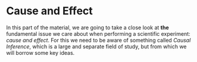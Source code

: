 # Cause and Effect {#sec-cause-and-effect}

In this part of the material, we are going to take a close look at **the** fundamental issue we care about when performing a scientific experiment: _cause and effect_. For this we need to be aware of something called _Causal Inference_, which is a large and separate field of study, but from which we will borrow some key ideas.

